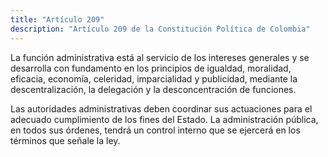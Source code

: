 ```yaml
---
title: "Artículo 209"
description: "Artículo 209 de la Constitución Política de Colombia"
---
```


La función administrativa está al servicio de los intereses generales y se desarrolla con fundamento en los principios de igualdad, moralidad, eficacia, economía, celeridad, imparcialidad y publicidad, mediante la descentralización, la delegación y la desconcentración de funciones.

Las autoridades administrativas deben coordinar sus actuaciones para el adecuado cumplimiento de los fines del Estado. La administración pública, en todos sus órdenes, tendrá un control interno que se ejercerá en los términos que señale la ley.
